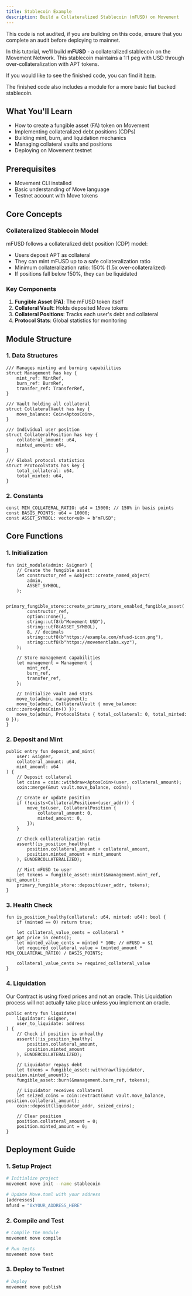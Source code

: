 ```yaml
---
title: Stablecoin Example
description: Build a Collateralized Stablecoin (mFUSD) on Movement
---
```


<Callout type="warning">
This code is not audited, if you are building on this code, ensure that you complete an audit before deploying to mainnet.
</Callout>

In this tutorial, we'll build **mFUSD** - a collateralized stablecoin on the Movement Network. This stablecoin maintains a 1:1 peg with USD through over-collateralization with APT tokens.

If you would like to see the finished code, you can find it [here](https://github.com/movementlabsxyz/movement-defi-examples).

The finished code also includes a module for a more basic fiat backed stablecoin.

## What You'll Learn

- How to create a fungible asset (FA) token on Movement
- Implementing collateralized debt positions (CDPs)
- Building mint, burn, and liquidation mechanics
- Managing collateral vaults and positions
- Deploying on Movement testnet

## Prerequisites
- Movement CLI installed
- Basic understanding of Move language
- Testnet account with Move tokens

## Core Concepts

### Collateralized Stablecoin Model
mFUSD follows a collateralized debt position (CDP) model:
- Users deposit APT as collateral
- They can mint mFUSD up to a safe collateralization ratio
- Minimum collateralization ratio: 150% (1.5x over-collateralized)
- If positions fall below 150%, they can be liquidated

### Key Components
1. **Fungible Asset (FA)**: The mFUSD token itself
2. **Collateral Vault**: Holds deposited Move tokens
3. **Collateral Positions**: Tracks each user's debt and collateral
4. **Protocol Stats**: Global statistics for monitoring

## Module Structure

### 1. Data Structures

```move
/// Manages minting and burning capabilities
struct Management has key {
    mint_ref: MintRef,
    burn_ref: BurnRef,
    transfer_ref: TransferRef,
}

/// Vault holding all collateral
struct CollateralVault has key {
    move_balance: Coin<AptosCoin>,
}

/// Individual user position
struct CollateralPosition has key {
    collateral_amount: u64,
    minted_amount: u64,
}

/// Global protocol statistics
struct ProtocolStats has key {
    total_collateral: u64,
    total_minted: u64,
}
```

### 2. Constants

```move
const MIN_COLLATERAL_RATIO: u64 = 15000; // 150% in basis points
const BASIS_POINTS: u64 = 10000;
const ASSET_SYMBOL: vector<u8> = b"mFUSD";
```

## Core Functions

### 1. Initialization

```move
fun init_module(admin: &signer) {
    // Create the fungible asset
    let constructor_ref = &object::create_named_object(
        admin,
        ASSET_SYMBOL,
    );
    
    primary_fungible_store::create_primary_store_enabled_fungible_asset(
        constructor_ref,
        option::none(),
        string::utf8(b"Movement USD"),
        string::utf8(ASSET_SYMBOL),
        8, // decimals
        string::utf8(b"https://example.com/mfusd-icon.png"),
        string::utf8(b"https://movementlabs.xyz"),
    );
    
    // Store management capabilities
    let management = Management {
        mint_ref,
        burn_ref,
        transfer_ref,
    };
    
    // Initialize vault and stats
    move_to(admin, management);
    move_to(admin, CollateralVault { move_balance: coin::zero<AptosCoin>() });
    move_to(admin, ProtocolStats { total_collateral: 0, total_minted: 0 });
}
```

### 2. Deposit and Mint

```move
public entry fun deposit_and_mint(
    user: &signer,
    collateral_amount: u64,
    mint_amount: u64
) {
    // Deposit collateral
    let coins = coin::withdraw<AptosCoin>(user, collateral_amount);
    coin::merge(&mut vault.move_balance, coins);
    
    // Create or update position
    if (!exists<CollateralPosition>(user_addr)) {
        move_to(user, CollateralPosition {
            collateral_amount: 0,
            minted_amount: 0,
        });
    }
    
    // Check collateralization ratio
    assert!(is_position_healthy(
        position.collateral_amount + collateral_amount,
        position.minted_amount + mint_amount
    ), EUNDERCOLLATERALIZED);
    
    // Mint mFUSD to user
    let tokens = fungible_asset::mint(&management.mint_ref, mint_amount);
    primary_fungible_store::deposit(user_addr, tokens);
}
```

### 3. Health Check

```move
fun is_position_healthy(collateral: u64, minted: u64): bool {
    if (minted == 0) return true;
    
    let collateral_value_cents = collateral * get_apt_price_in_cents();
    let minted_value_cents = minted * 100; // mFUSD = $1
    let required_collateral_value = (minted_amount * MIN_COLLATERAL_RATIO) / BASIS_POINTS;
    
    collateral_value_cents >= required_collateral_value
}
```

### 4. Liquidation 

<Callout type="info">
Our Contract is using fixed prices and not an oracle. This Liquidation process will not actually take place unless you implement an oracle.
</Callout>

```move
public entry fun liquidate(
    liquidator: &signer,
    user_to_liquidate: address
) {
    // Check if position is unhealthy
    assert!(!is_position_healthy(
        position.collateral_amount,
        position.minted_amount
    ), EUNDERCOLLATERALIZED);
    
    // Liquidator repays debt
    let tokens = fungible_asset::withdraw(liquidator, position.minted_amount);
    fungible_asset::burn(&management.burn_ref, tokens);
    
    // Liquidator receives collateral
    let seized_coins = coin::extract(&mut vault.move_balance, position.collateral_amount);
    coin::deposit(liquidator_addr, seized_coins);
    
    // Clear position
    position.collateral_amount = 0;
    position.minted_amount = 0;
}
```

## Deployment Guide

### 1. Setup Project

```bash
# Initialize project
movement move init --name stablecoin

# Update Move.toml with your address
[addresses]
mfusd = "0xYOUR_ADDRESS_HERE"
```

### 2. Compile and Test

```bash
# Compile the module
movement move compile

# Run tests
movement move test
```

### 3. Deploy to Testnet

```bash
# Deploy
movement move publish
```